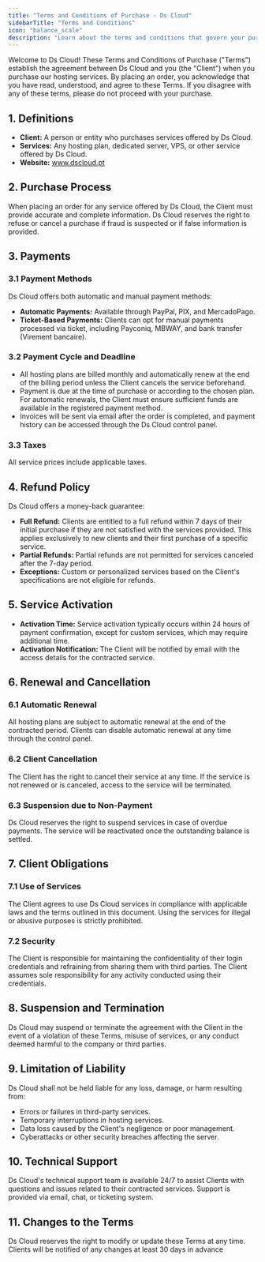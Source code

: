 ```yaml
---
title: "Terms and Conditions of Purchase - Ds Cloud"
sidebarTitle: "Terms and Conditions"
icon: "balance_scale"
description: "Learn about the terms and conditions that govern your purchase of Ds Cloud services."
---
```


Welcome to Ds Cloud! These Terms and Conditions of Purchase ("Terms") establish the agreement between Ds Cloud and you (the "Client") when you purchase our hosting services. By placing an order, you acknowledge that you have read, understood, and agree to these Terms. If you disagree with any of these terms, please do not proceed with your purchase.

## 1. Definitions

* **Client:** A person or entity who purchases services offered by Ds Cloud.
* **Services:** Any hosting plan, dedicated server, VPS, or other service offered by Ds Cloud.
* **Website:** www.dscloud.pt

## 2. Purchase Process

When placing an order for any service offered by Ds Cloud, the Client must provide accurate and complete information. Ds Cloud reserves the right to refuse or cancel a purchase if fraud is suspected or if false information is provided.

## 3. Payments

### 3.1 Payment Methods

Ds Cloud offers both automatic and manual payment methods:

* **Automatic Payments:** Available through PayPal, PIX, and MercadoPago.
* **Ticket-Based Payments:** Clients can opt for manual payments processed via ticket, including Payconiq, MBWAY, and bank transfer (Virement bancaire).

### 3.2 Payment Cycle and Deadline

* All hosting plans are billed monthly and automatically renew at the end of the billing period unless the Client cancels the service beforehand.
* Payment is due at the time of purchase or according to the chosen plan. For automatic renewals, the Client must ensure sufficient funds are available in the registered payment method.
* Invoices will be sent via email after the order is completed, and payment history can be accessed through the Ds Cloud control panel.

### 3.3 Taxes

All service prices include applicable taxes.

## 4. Refund Policy

Ds Cloud offers a money-back guarantee:

* **Full Refund:** Clients are entitled to a full refund within 7 days of their initial purchase if they are not satisfied with the services provided. This applies exclusively to new clients and their first purchase of a specific service.
* **Partial Refunds:** Partial refunds are not permitted for services canceled after the 7-day period.
* **Exceptions:** Custom or personalized services based on the Client's specifications are not eligible for refunds.

## 5. Service Activation

* **Activation Time:** Service activation typically occurs within 24 hours of payment confirmation, except for custom services, which may require additional time.
* **Activation Notification:** The Client will be notified by email with the access details for the contracted service.

## 6. Renewal and Cancellation

### 6.1 Automatic Renewal

All hosting plans are subject to automatic renewal at the end of the contracted period. Clients can disable automatic renewal at any time through the control panel.

### 6.2 Client Cancellation

The Client has the right to cancel their service at any time. If the service is not renewed or is canceled, access to the service will be terminated.

### 6.3 Suspension due to Non-Payment

Ds Cloud reserves the right to suspend services in case of overdue payments. The service will be reactivated once the outstanding balance is settled.

## 7. Client Obligations

### 7.1 Use of Services

The Client agrees to use Ds Cloud services in compliance with applicable laws and the terms outlined in this document. Using the services for illegal or abusive purposes is strictly prohibited.

### 7.2 Security

The Client is responsible for maintaining the confidentiality of their login credentials and refraining from sharing them with third parties. The Client assumes sole responsibility for any activity conducted using their credentials.

## 8. Suspension and Termination

Ds Cloud may suspend or terminate the agreement with the Client in the event of a violation of these Terms, misuse of services, or any conduct deemed harmful to the company or third parties.

## 9. Limitation of Liability

Ds Cloud shall not be held liable for any loss, damage, or harm resulting from:

* Errors or failures in third-party services.
* Temporary interruptions in hosting services.
* Data loss caused by the Client's negligence or poor management.
* Cyberattacks or other security breaches affecting the server.

## 10. Technical Support

Ds Cloud's technical support team is available 24/7 to assist Clients with questions and issues related to their contracted services. Support is provided via email, chat, or ticketing system.

## 11. Changes to the Terms

Ds Cloud reserves the right to modify or update these Terms at any time. Clients will be notified of any changes at least 30 days in advance